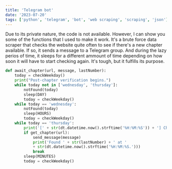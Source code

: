 ```yaml
---
title: 'Telegram bot'
date: '2023-07-20'
tags: ['python', 'telegram', 'bot', 'web scraping', 'scraping', 'json']
---
```


Due to its private nature, the code is not available. However, I can show you some of the functions that I used to make it work.
It's a brute force data scraper that checks the website quite often to see if there's a new chapter available. If so, it sends 
a message to a Telegram group. And during the lazy perios of time, it sleeps for a different ammount of time depending on
how soon it will have to start checking again. It's tough, but it fulfills its purpose.

```python
def await_chapter(url, message, lastNumber):
    today = checkWeekday()
    print("Post-chapter verification begins.")
    while today not in ['wednesday', 'thursday']:
        notFound(today)
        sleep(DAY)
        today = checkWeekday()
    while today == 'wednesday':
        notFound(today)
        sleep(HOURS)
        today = checkWeekday()
    while today == 'thursday':
        print('[' + str(dt.datetime.now().strftime('%H:%M:%S')) + '] Checking...')
        if get_chapter(url):
            send_message(message)
            print('Found ' + str(lastNumber) + ' at ' 
            + str(dt.datetime.now().strftime('%H:%M:%S.')))
            break
        sleep(MINUTES)
        today = checkWeekday()
```